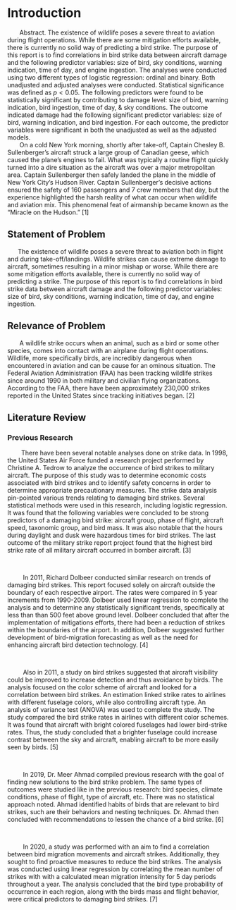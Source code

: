# Introduction 



|        Abstract. The existence of wildlife poses a severe threat to aviation during flight operations. While there are some mitigation efforts available, there is currently no solid way of predicting a bird strike. The purpose of this report is to find correlations in bird strike data between aircraft damage and the following predictor variables: size of bird, sky conditions, warning indication, time of day, and engine ingestion. The analyses were conducted using two different types of logistic regression: ordinal and binary. Both unadjusted and adjusted analyses were conducted. Statistical significance was defined as $p<0.05$. The following predictors were found to be statistically significant by contributing to damage level: size of bird, warning indication, bird ingestion, time of day, & sky conditions. The outcome indicated damage had the following significant predictor variables: size of bird, warning indication, and bird ingestion. For each outcome, the predictor variables were significant in both the unadjusted as well as the adjusted models. 



 
|        On a cold New York morning, shortly after take-off, Captain Chesley B. Sullenberger’s aircraft struck a large group of Canadian geese, which caused the plane’s engines to fail. What was typically a routine flight quickly turned into a dire situation as the aircraft was over a major metropolitan area. Captain Sullenberger then safely landed the plane in the middle of New York City's Hudson River. Captain Sullenberger’s decisive actions ensured the safety of 160 passengers and 7 crew members that day, but the experience highlighted the harsh reality of what can occur when wildlife and aviation mix. This phenomenal feat of airmanship became known as the "Miracle on the Hudson." [1]


## Statement of Problem 

|       The existence of wildlife poses a severe threat to aviation both in flight and during take-off/landings. Wildlife strikes can cause extreme damage to aircraft, sometimes resulting in a minor mishap or worse. While there are some mitigation efforts available, there is currently no solid way of predicting a strike. The purpose of this report is to find correlations in bird strike data between aircraft damage and the following predictor variables: size of bird, sky conditions, warning indication, time of day, and engine ingestion.


## Relevance of Problem 

|        A wildlife strike occurs when an animal, such as a bird or some other species, comes into contact with an airplane during flight operations. Wildlife, more specifically birds, are incredibly dangerous when encountered in aviation and can be cause for an ominous situation. The Federal Aviation Administration (FAA) has been tracking wildlife strikes since around 1990 in both military and civilian flying organizations. According to the FAA, there have been approximately 230,000 strikes reported in the United States since tracking initiatives began. [2]


## Literature Review 

### Previous Research 

|         There have been several notable analyses done on strike data. In 1998, the United States Air Force funded a research project performed by Christine A. Tedrow to analyze the occurrence of bird strikes to military aircraft. The purpose of this study was to determine economic costs associated with bird strikes and to identify safety concerns in order to determine appropriate precautionary measures. The strike data analysis pin-pointed various trends relating to damaging bird strikes. Several statistical methods were used in this research, including logistic regression. It was found that the following variables were concluded to be strong predictors of a damaging bird strike: aircraft group, phase of flight, aircraft speed, taxonomic group, and bird mass. It was also notable that the hours during daylight and dusk were hazardous times for bird strikes. The last outcome of the military strike report project found that the highest bird strike rate of all military aircraft occurred in bomber aircraft. [3]


<br>

|          In 2011, Richard Dolbeer conducted similar research on trends of damaging bird strikes. This report focused solely on aircraft outside the boundary of each respective airport. The rates were compared in 5 year increments from 1990-2009. Dolbeer used linear regression to complete the analysis and to determine any statistically significant trends, specifically at less than than 500 feet above ground level. Dolbeer concluded that after the implementation of mitigations efforts, there had been a reduction of strikes within the boundaries of the airport. In addition, Dolbeer suggested further development of bird-migration forecasting as well as the need for enhancing aircraft bird detection technology. [4]


<br>

|          Also in 2011, a study on bird strikes suggested that aircraft visibility could be improved to increase detection and thus avoidance by birds. The analysis focused on the color scheme of aircraft and looked for a correlation between bird strikes. An estimation linked strike rates to airlines with different fuselage colors, while also controlling aircraft type. An analysis of variance test (ANOVA) was used to complete the study. The study compared the bird strike rates in airlines with different color schemes. It was found that aircraft with bright colored fuselages had lower bird-strike rates. Thus, the study concluded that a brighter fuselage could increase contrast between the sky and aircraft, enabling aircraft to be more easily seen by birds. [5]

<br>

|          In 2019, Dr. Meer Ahmad compiled previous research with the goal of finding new solutions to the bird strike problem. The same types of outcomes were studied like in the previous research: bird species, climate conditions, phase of flight, type of aircraft, etc. There was no statistical approach noted. Ahmad identified habits of birds that are relevant to bird strikes, such are their behaviors and nesting techniques. Dr. Ahmad then concluded with recommendations to lessen the chance of a bird strike. [6]

<br>

|          In 2020, a study was performed with an aim to find a correlation between bird migration movements and aircraft strikes. Additionally, they sought to find proactive measures to reduce the bird strikes. The analysis was conducted using linear regression by correlating the mean number of strikes with with a calculated mean migration intensity for 5 day periods throughout a year. The analysis concluded that the bird type probability of occurrence in each region, along with the birds mass and flight behavior, were critical predictors to damaging bird strikes. [7]
